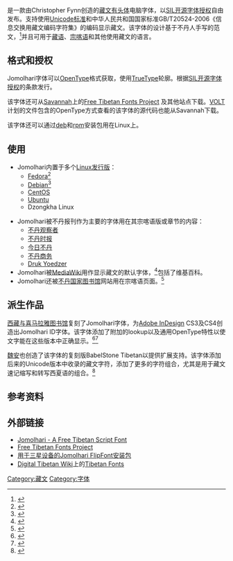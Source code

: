 {{NoteTA|G1=IT}}
{{for|“Jomolhari”本来的意思|卓木拉日峰}}
{{Infobox font
| name = Jomolhari
| image = Jomolhari_Font_Specimen_01.svg
| style = 
| classifications = 非拉丁文字
| date = [[2006|2006]]-[[2013|2013]]
| creator = Christopher Fynn
| license = [[SIL开源字体授权|SIL开源字体授权]]
| tibetan          = yes
| latin            = 
}}

{{lang|en|'''Jomolhari'''}}是一款由Christopher Fynn创造的[[藏文|藏文]][[有头体|有头体]]电脑字体，以[[SIL开源字体授权|SIL开源字体授权]]自由发布。支持使用[[Unicode标准|Unicode标准]]和中华人民共和国国家标准GB/T20524-2006《信息交换用藏文编码字符集》的编码显示藏文。该字体的设计基于不丹人手写的范文，<ref>{{cite web |url=http://savannah.nongnu.org/projects/free-tibetan |title=Free Tibetan Fonts Project |author=<!--Staff writer(s); no by-line.--> |date= |website=Savannah |publisher=Free Tibetan Fonts Project |accessdate=25 May 2013 |archive-date=2020-08-09 |archive-url=https://web.archive.org/web/20200809120913/https://savannah.nongnu.org/projects/free-tibetan |dead-url=no }}</ref>并且可用于[[藏语|藏语]]、[[宗喀语|宗喀语]]和其他使用藏文的语言。

== 格式和授权 ==
Jomolhari字体可以[[OpenType|OpenType]]格式获取，使用[[TrueType|TrueType]]轮廓。根据[[SIL开源字体授权|SIL开源字体授权]]的条款发行。

该字体还可从[[GNU_Savannah|Savannah]]上的[http://savannah.nongnu.org/projects/free-tibetan Free Tibetan Fonts Project] {{Wayback|url=http://savannah.nongnu.org/projects/free-tibetan |date=20200809120913 }}及其他站点下载。[[Visual_OpenType_Layout_Tool|VOLT]]计划的文件包含的OpenType方式查看的该字体的源代码也能从Savannah下载。

该字体还可以通过[[deb|deb]]和[[rpm|rpm]]安装包用在Linux上。

== 使用 ==

* Jomolhari内置于多个[[Linux发行版列表|Linux发行版]]：
** [[Fedora|Fedora]]<ref>{{cite web |url=https://fedoraproject.org/wiki/Jomolhari_fonts |title=Jomolhari fonts |author=<!--Staff writer(s); no by-line.--> |date= |website=Fedora Project |publisher=Fedora Project |accessdate=25 May 2013 |archive-date=2020-10-21 |archive-url=https://web.archive.org/web/20201021173213/https://fedoraproject.org/wiki/Jomolhari_fonts |dead-url=no }}</ref>  
**[[Debian|Debian]]<ref>{{cite web |url=http://packages.qa.debian.org/t/ttf-dzongkha.html |title=ttf-dzongkha |author=<!--Staff writer(s); no by-line.--> |date= |website=Debian Package Tracking System |publisher=Debian Project |accessdate=25 May 2013 |archive-date=2016-03-06 |archive-url=https://web.archive.org/web/20160306192351/https://packages.qa.debian.org/t/ttf-dzongkha.html |dead-url=no }}</ref>
**[[CentOS|CentOS]]
**[[Ubuntu|Ubuntu]]
**Dzongkha Linux 
 
* Jomolhari被不丹报刊作为主要的字体用在其宗喀语版或章节的内容：
** [[不丹观察者|不丹观察者]]
** [[不丹时报|不丹时报]]
** [[今日不丹|今日不丹]]
** [[不丹商务|不丹商务]]
** [[Druk_Yoedzer|Druk Yoedzer]]
*Jomolhari被[[MediaWiki|MediaWiki]]用作显示藏文的默认字体，<ref>{{Cite web|url=//www.mediawiki.org/wiki/Universal_Language_Selector/WebFonts#Table_of_languages_and_default_fonts|title=Universal Language Selector/WebFonts|website=MediaWiki|publisher=WikiMedia.org|accessdate=2015-01-25|archive-date=2021-02-02|archive-url=https://web.archive.org/web/20210202121510/https://www.mediawiki.org/wiki/Universal_Language_Selector/WebFonts#Table_of_languages_and_default_fonts|dead-url=no}}</ref>包括了维基百科。
* Jomolhari还被[[不丹国家图书馆|不丹国家图书馆]]网站用在宗喀语页面。<ref>{{cite web |url=http://www.library.gov.bt/IT/fonts.html |title=Fonts |author=<!--Staff writer(s); no by-line.--> |date= |website=National Library of Bhutan |publisher=不丹国家图书馆 |accessdate=25 May 2013 |archive-date=2020-07-31 |archive-url=https://web.archive.org/web/20200731074710/http://library.gov.bt/IT/fonts.html |dead-url=no }}</ref>

==派生作品==
[[西藏与喜马拉雅图书馆|西藏与喜马拉雅图书馆]]复刻了Jomolhari字体，为[[Adobe_InDesign|Adobe InDesign]] CS3及CS4创造出Jomolhari ID字体。该字体添加了附加的lookup以及通用OpenType特性以使文字能在这些版本中正确显示。<ref>{{cite web |url=http://www.thlib.org/tools/#wiki=/access/wiki/site/26a34146-33a6-48ce-001e-f16ce7908a6a/jomolhari%20id.html |title=Jomolhari ID |website=The Tibetan and Himalayan Library |accessdate=30 March 2019 |archive-date=2020-11-10 |archive-url=https://web.archive.org/web/20201110005635/http://www.thlib.org/tools/#wiki=/access/wiki/site/26a34146-33a6-48ce-001e-f16ce7908a6a/jomolhari%20id.html |dead-url=no }}</ref><ref>{{cite web |url=http://www.digitaltibetan.org/index.php/Tibetan_Fonts |title=Tibetan Fonts |website=Digital Tibetan |accessdate=12 April 2019 |archive-date=2020-12-21 |archive-url=https://web.archive.org/web/20201221134631/http://www.digitaltibetan.org/index.php/Tibetan_Fonts |dead-url=no }}</ref>

[[魏安|魏安]]也创造了该字体的复刻版BabelStone Tibetan以提供扩展支持。该字体添加后来的Unicode版本中收录的藏文字符，添加了更多的字符组合，尤其是用于藏文速记缩写和转写西夏语的组合。<ref>{{cite web |url=http://www.babelstone.co.uk/Fonts/Tibetan.html |title=BabelStone Fonts: BabelStone Tibetan |author=Andrew West |website=BabelStone |accessdate=18 June 2018 |archive-date=2020-11-08 |archive-url=https://web.archive.org/web/20201108233835/https://www.babelstone.co.uk/Fonts/Tibetan.html |dead-url=no }}</ref>

== 参考资料 ==
{{Reflist}}

== 外部链接 ==
* [https://sites.google.com/site/chrisfynn2/home/fonts/jomolhari Jomolhari - A Free Tibetan Script Font] {{Wayback|url=https://sites.google.com/site/chrisfynn2/home/fonts/jomolhari |date=20160819005935 }}
* [http://savannah.nongnu.org/projects/free-tibetan Free Tibetan Fonts Project] {{Wayback|url=http://savannah.nongnu.org/projects/free-tibetan |date=20200809120913 }}
* [http://code.google.com/p/bho/downloads/detail?name=JomolhariFlipFont.apk 用于三星设备的Jomolhari FlipFont安装包]{{Wayback|url=http://code.google.com/p/bho/downloads/detail?name=JomolhariFlipFont.apk |date=20140817161058 }}
* [http://digitaltibetan.org Digital Tibetan Wiki]{{Wayback|url=http://digitaltibetan.org/ |date=20191017194748 }}上的[http://digitaltibetan.org/index.php/Tibetan_Fonts#Jomolhari Tibetan Fonts] {{Wayback|url=http://digitaltibetan.org/index.php/Tibetan_Fonts#Jomolhari |date=20201221134631 }}

[[Category:藏文|Category:藏文]]
[[Category:字体|Category:字体]]
<!--
{{Free and open source typography}}
-->